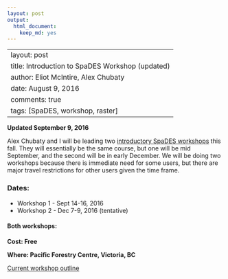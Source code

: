 ```yaml
---
layout: post
output:
  html_document:
    keep_md: yes
---
```

---
layout: post
title: Introduction to SpaDES Workshop (updated)
author: Eliot McIntire, Alex Chubaty
date: August 9, 2016
comments: true
tags: [SpaDES, workshop, raster]
---

**Updated September 9, 2016**

Alex Chubaty and I will be leading two [introductory SpaDES workshops](https://rpubs.com/PredictiveEcology/SpaDES-Intro-Course-Outline) this fall.
They will essentially be the same course, but one will be mid September, and the second will be in early December. 
We will be doing two workshops because there is immediate need for some users, but there are major travel restrictions for other users given the time frame.

### Dates: 

- Workshop 1 - Sept 14-16, 2016
- Workshop 2 - Dec 7-9, 2016 (tentative)

#### Both workshops:

**Cost: Free**

**Where: Pacific Forestry Centre, Victoria, BC**

[Current workshop outline](https://rpubs.com/PredictiveEcology/SpaDES-Intro-Course-Outline)

